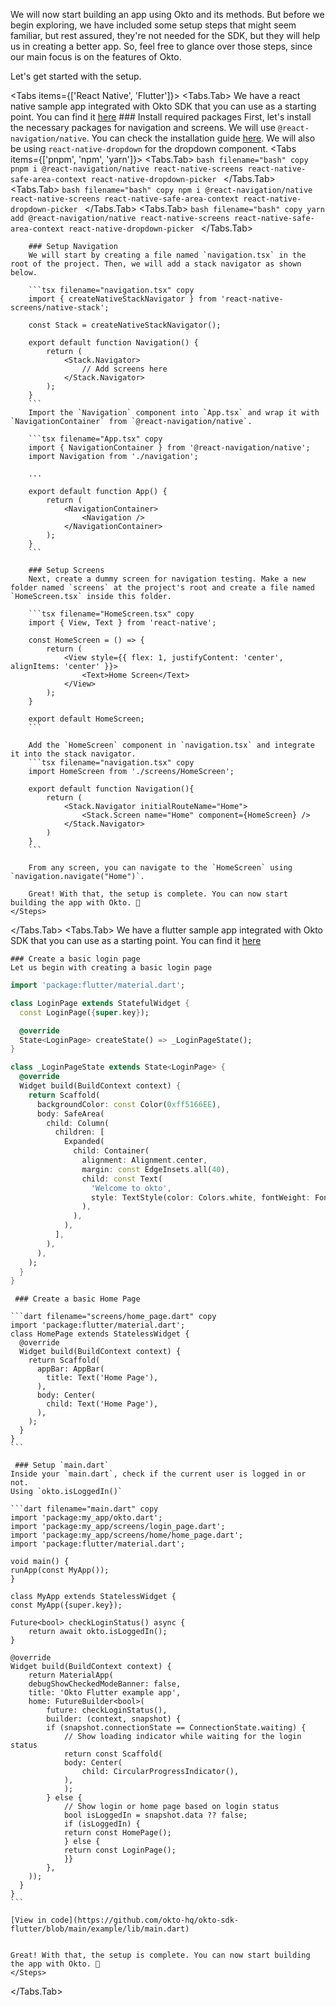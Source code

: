 
We will now start building an app using Okto and its methods. 
But before we begin exploring, we have included some setup steps that might seem familiar, but rest assured, they're not needed for the SDK, but they will help us in creating a better app. 
So, feel free to glance over those steps, since our main focus is on the features of Okto.

Let's get started with the setup.  

<Tabs items={['React Native', 'Flutter']}>
  <Tabs.Tab>
  <Callout type="info" emoji="📱">
    We have a react native sample app integrated with Okto SDK that you can use as a starting point. You can find it [here](https://github.com/okto-hq/okto-sdk-rn-sample) 
</Callout>
    <Steps>
        ### Install required packages
        First, let's install the necessary packages for navigation and screens. We will use `@react-navigation/native`. You can check the installation guide [here](https://reactnavigation.org/docs/getting-started). We will also be using `react-native-dropdown` for the dropdown component.
        <Tabs items={['pnpm', 'npm', 'yarn']}>
            <Tabs.Tab>
                ```bash filename="bash" copy
                pnpm i @react-navigation/native react-native-screens react-native-safe-area-context react-native-dropdown-picker
                ```
            </Tabs.Tab>
            <Tabs.Tab>
                ```bash filename="bash" copy
                npm i @react-navigation/native react-native-screens react-native-safe-area-context react-native-dropdown-picker
                ```
            </Tabs.Tab>
            <Tabs.Tab>
                ```bash filename="bash" copy
                yarn add @react-navigation/native react-native-screens react-native-safe-area-context react-native-dropdown-picker
                ```
            </Tabs.Tab>
        </Tabs>

        ### Setup Navigation
        We will start by creating a file named `navigation.tsx` in the root of the project. Then, we will add a stack navigator as shown below.

        ```tsx filename="navigation.tsx" copy
        import { createNativeStackNavigator } from 'react-native-screens/native-stack';

        const Stack = createNativeStackNavigator();

        export default function Navigation() {
            return (
                <Stack.Navigator>
                    // Add screens here
                </Stack.Navigator>
            );
        }
        ```
        Import the `Navigation` component into `App.tsx` and wrap it with `NavigationContainer` from `@react-navigation/native`.

        ```tsx filename="App.tsx" copy
        import { NavigationContainer } from '@react-navigation/native';
        import Navigation from './navigation';

        ...

        export default function App() {
            return (
                <NavigationContainer>
                    <Navigation />
                </NavigationContainer>
            );
        }
        ```

        ### Setup Screens
        Next, create a dummy screen for navigation testing. Make a new folder named `screens` at the project's root and create a file named `HomeScreen.tsx` inside this folder.
        
        ```tsx filename="HomeScreen.tsx" copy
        import { View, Text } from 'react-native';

        const HomeScreen = () => {
            return (
                <View style={{ flex: 1, justifyContent: 'center', alignItems: 'center' }}>
                    <Text>Home Screen</Text>
                </View>
            );
        }

        export default HomeScreen;
        ```

        Add the `HomeScreen` component in `navigation.tsx` and integrate it into the stack navigator.
        ```tsx filename="navigation.tsx" copy
        import HomeScreen from './screens/HomeScreen';

        export default function Navigation(){
            return (
                <Stack.Navigator initialRouteName="Home">
                    <Stack.Screen name="Home" component={HomeScreen} />
                </Stack.Navigator>
            )
        }
        ```

        From any screen, you can navigate to the `HomeScreen` using `navigation.navigate("Home")`.

        Great! With that, the setup is complete. You can now start building the app with Okto. 🚀
    </Steps>
  </Tabs.Tab>
  <Tabs.Tab>
<Callout type="info" emoji="📱">
    We have a flutter sample app integrated with Okto SDK that you can use as a starting point. You can find it [here](https://github.com/okto-hq/okto-sdk-flutter/tree/main/example) 
</Callout>
    <Steps>
    
    ### Create a basic login page
    Let us begin with creating a basic login page  

```dart filename="screens/login_page.dart" copy
import 'package:flutter/material.dart';

class LoginPage extends StatefulWidget {
  const LoginPage({super.key});

  @override
  State<LoginPage> createState() => _LoginPageState();
}

class _LoginPageState extends State<LoginPage> {
  @override
  Widget build(BuildContext context) {
    return Scaffold(
      backgroundColor: const Color(0xff5166EE),
      body: SafeArea(
        child: Column(
          children: [
            Expanded(
              child: Container(
                alignment: Alignment.center,
                margin: const EdgeInsets.all(40),
                child: const Text(
                  'Welcome to okto',
                  style: TextStyle(color: Colors.white, fontWeight: FontWeight.w800, fontSize: 30),
                ),
              ),
            ),
          ],
        ),
      ),
    );
  }
}
```

     ### Create a basic Home Page
    
    ```dart filename="screens/home_page.dart" copy
    import 'package:flutter/material.dart';
    class HomePage extends StatelessWidget {
      @override
      Widget build(BuildContext context) {
        return Scaffold(
          appBar: AppBar(
            title: Text('Home Page'),
          ),
          body: Center(
            child: Text('Home Page'),
          ),
        );
      }
    }
    ```

     ### Setup `main.dart`
    Inside your `main.dart`, check if the current user is logged in or not.  
    Using `okto.isLoggedIn()`
        
    ```dart filename="main.dart" copy
    import 'package:my_app/okto.dart';
    import 'package:my_app/screens/login_page.dart';
    import 'package:my_app/screens/home/home_page.dart';
    import 'package:flutter/material.dart';

    void main() {
    runApp(const MyApp());
    }

    class MyApp extends StatelessWidget {
    const MyApp({super.key});

    Future<bool> checkLoginStatus() async {
        return await okto.isLoggedIn();
    }

    @override
    Widget build(BuildContext context) {
        return MaterialApp(
        debugShowCheckedModeBanner: false,
        title: 'Okto Flutter example app',
        home: FutureBuilder<bool>(
            future: checkLoginStatus(),
            builder: (context, snapshot) {
            if (snapshot.connectionState == ConnectionState.waiting) {
                // Show loading indicator while waiting for the login status
                return const Scaffold(
                body: Center(
                    child: CircularProgressIndicator(),
                ),
                );
            } else {
                // Show login or home page based on login status
                bool isLoggedIn = snapshot.data ?? false;
                if (isLoggedIn) {
                return const HomePage();
                } else {
                return const LoginPage();
                }}
            },
        ));
      }
    }
    ```

    [View in code](https://github.com/okto-hq/okto-sdk-flutter/blob/main/example/lib/main.dart)

   
    Great! With that, the setup is complete. You can now start building the app with Okto. 🚀
    </Steps>
  </Tabs.Tab>
</Tabs>
